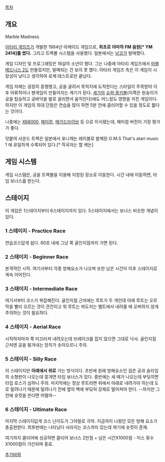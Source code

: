 [[목차]]

== 개요 ==

Marble Madness

[[아타리 게임즈]]가 개발한 1984년 아케이드 게임으로, '''최초로 야마하 FM 음원[* YM 2414]를 썼다.''' 그리고 트랙볼 시스템을 사용했다. 일본에서는 [[남코]]가 발매했다.

게임 디자인 및 프로그래밍은 16살의 소년이 했다. 그는 나중에 아타리 게임즈에서 [[마블 메드니스 2]]도 만들었지만, 발매되는 건 보지 못 했다. 아타리 게임즈 측은 이 게임이 시장성이 낮다고 생각하여 로케 테스트로만 끝났다.

게임 자체는 굉장히 흥행했고, 공을 굴려서 목적지에 도착한다는 스타일이 주목받아 이후 아류작이나 팬게임이 만들어지는 계기가 된다. [[세가]]의 [[슈퍼 몽키볼]](이쪽은 원숭이가 공을 탑승하고 공바닥을 발로 굴리면서 움직인다)에도 어느정도 영향을 끼친 게임이다. 하지만 이 게임의 최대 단점은 연습을 많이 하면 5분 안에 클리어할 수 있을 정도로 짧다는 것이다.

나중에는 [[X68000]], [[패미컴]], [[메가드라이브]] 등 으로 이식됐는데, 패미컴 버전이 가장 평가가 좋다.

덧붙여 사운드 트랙은 일본에서 포니캐논 레이블로 발매된 G.M.S That's atari music 1 에 유일하게 수록되어 있다.[* 작곡자는 할 케논]

== 게임 시스템 ==

게임 시스템은, 공을 트랙볼을 이용해 지정된 장소로 이동한다. 시간 내에 이동하면, 타임 보너스를 받는다.

== 스테이지 ==

이 게임은 1스테이지부터 6스테이지까지 있다. 5스테이지에서는 보너스 비슷한 개념이 있다.

=== 1 스테이지 - Practice Race ===
연습코스답게 쉽다. 60초 내에 그냥 쭉 골인지점까지 가면 된다.

=== 2 스테이지 - Beginner Race ===
본격적인 시작. 여기서부터 각종 방해요소가 나오며 또한 남은 시간이 이후 스테이지로 계속 이어진다.

=== 3 스테이지 - Intermediate Race ===
여기서부터 코스가 복잡해진다. 골인지점 근처에는 루트가 두 개인데 아래 루트는 오르막을 빨리 오르는 것이 관건이고 위 루트는 파도치는 벨트에서 내려올 때 오버하지 않게 주의하는 것이 필요하다.

=== 4 스테이지 - Aerial Race ===
시작하자마자 쭉 미끄러져 내려오는데 브레이크를 잡지 않으면 그대로 낙사. 골인지점 근처엔 공을 튕겨내는 망치가 솟아오르니 주의.

=== 5 스테이지 - Silly Race ===
이 스테이지만 '''아래에서 위로''' 가는 방식이다. 초반에 원래 방해요소인 검은 공과 슬라임의 소형판이 나오는데 뭉개면 타임 보너스가 있다. 중반에는 새 떼가 나오는데 부딪히면 타임 로스가 심하니 주의. 마지막에는 정상 루트라면 위에서 아래로 내려가야 하는데 도로 밀려나기 때문에 밀려나기 전에 옆의 벽에 부딪혀 강제로 떨어져야 한다. --하지만 그 전에 숏컷을 쓴다면 어떨까--

=== 6 스테이지 - Ultimate Race ===
마지막 스테이지답게 코스 난이도가 그야말로 극악. 지금까지 나왔던 모든 방해 요소가 총출현한다. 최후반에는 나타났다 사라지는 코스까지 있는데 여기에 숏컷이 존재.

여기까지 클리어에 성공하면 클리어 보너스 2만점 + 남은 시간X1000점 - 미스 횟수X1000점이 가산되며 종료.

[[추가바람]]
